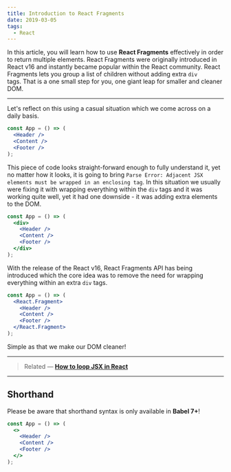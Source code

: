 ```yaml
---
title: Introduction to React Fragments
date: 2019-03-05
tags:
  - React
---
```


In this article, you will learn how to use **React Fragments** effectively in order to return multiple elements. React Fragments were originally introduced in React v16 and instantly became popular within the React community. React Fragments lets you group a list of children without adding extra `div` tags. That is a one small step for you, one giant leap for smaller and cleaner DOM.

---

Let's reflect on this using a casual situation which we come across on a daily basis.

```jsx
const App = () => (
  <Header />
  <Content />
  <Footer />
);
```

This piece of code looks straight-forward enough to fully understand it, yet no matter how it looks, it is going to bring `Parse Error: Adjacent JSX elements must be wrapped in an enclosing tag`. In this situation we usually were fixing it with wrapping everything within the `div` tags and it was working quite well, yet it had one downside - it was adding extra elements to the DOM.

```jsx
const App = () => (
  <div>
    <Header />
    <Content />
    <Footer />
  </div>
);
```

With the release of the React v16, React Fragments API has being introduced which the core idea was to remove the need for wrapping everything within an extra `div` tags.

```jsx
const App = () => (
  <React.Fragment>
    <Header />
    <Content />
    <Footer />
  </React.Fragment>
);
```

Simple as that we make our DOM cleaner!

---

> Related — [**How to loop JSX in React**](https://edvins.io/how-to-loop-jsx-in-react/)

---

## Shorthand

Please be aware that shorthand syntax is only available in **Babel 7+**!

```jsx
const App = () => (
  <>
    <Header />
    <Content />
    <Footer />
  </>
);
```
